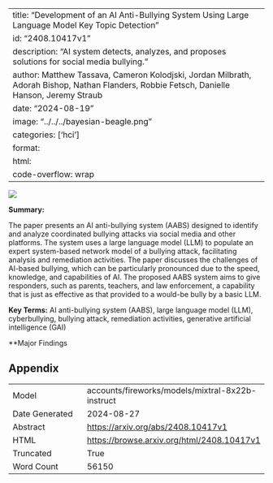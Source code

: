 
---
title: "Development of an AI Anti-Bullying System Using Large Language Model Key Topic Detection"
id: "2408.10417v1"
description: "AI system detects, analyzes, and proposes solutions for social media bullying."
author: Matthew Tassava, Cameron Kolodjski, Jordan Milbrath, Adorah Bishop, Nathan Flanders, Robbie Fetsch, Danielle Hanson, Jeremy Straub
date: "2024-08-19"
image: "../../../bayesian-beagle.png"
categories: ['hci']
format:
  html:
    code-overflow: wrap
---

![](../../../bayesian-beagle.png)

**Summary:**

The paper presents an AI anti-bullying system (AABS) designed to identify and analyze coordinated bullying attacks via social media and other platforms. The system uses a large language model (LLM) to populate an expert system-based network model of a bullying attack, facilitating analysis and remediation activities. The paper discusses the challenges of AI-based bullying, which can be particularly pronounced due to the speed, knowledge, and capabilities of AI. The proposed AABS system aims to give responders, such as parents, teachers, and law enforcement, a capability that is just as effective as that provided to a would-be bully by a basic LLM.

**Key Terms:** AI anti-bullying system (AABS), large language model (LLM), cyberbullying, bullying attack, remediation activities, generative artificial intelligence (GAI)

**Major Findings

## Appendix

|          |          |
|----------|----------|
| Model     | accounts/fireworks/models/mixtral-8x22b-instruct       |
| Date Generated     | 2024-08-27       |
| Abstract | [https://arxiv.org/abs/2408.10417v1](https://arxiv.org/abs/2408.10417v1)        |
| HTML     | [https://browse.arxiv.org/html/2408.10417v1](https://browse.arxiv.org/html/2408.10417v1)       |
| Truncated       | True       |
| Word Count       | 56150       |